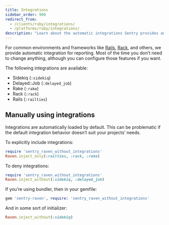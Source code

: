 ```yaml
---
title: Integrations
sidebar_order: 900
redirect_from:
  - /clients/ruby/integrations/
  - /platforms/ruby/integrations/
description: "Learn about the automatic integrations Sentry provides and how to configure them."
---
```


For common environments and frameworks like [Rails](/platforms/ruby/guides/rails/), [Rack](/platforms/ruby/guides/rack/), and others, we provide automatic integration for reporting. Most of the time you don’t need to change anything, although you can configure those features if you want.

The following integrations are available:

- Sidekiq (`:sidekiq`)
- Delayed::Job (`:delayed_job`)
- Rake (`:rake`)
- Rack (`:rack`)
- Rails (`:railties`)

## Manually using integrations

Integrations are automatically loaded by default. This can be problematic if the default integration behavior doesn’t suit your projects’ needs.

To explicitly include integrations:

```ruby
require 'sentry_raven_without_integrations'
Raven.inject_only(:railties, :rack, :rake)
```

To deny integrations:

```ruby
require 'sentry_raven_without_integrations'
Raven.inject_without(:sidekiq, :delayed_job)
```

If you’re using bundler, then in your gemfile:

```ruby
gem 'sentry-raven', require: 'sentry_raven_without_integrations'
```

And in some sort of initializer:

```ruby
Raven.inject_without(:sidekiq)
```
